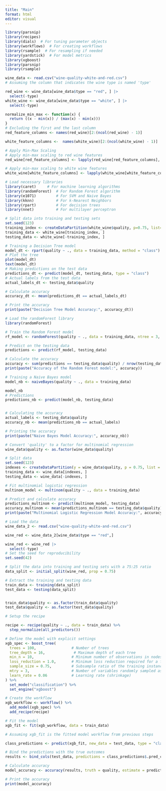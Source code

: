 ```yaml
---
title: "Main"
format: html
editor: visual
---
```


```r
library(parsnip)
library(recipes)
library(dials)  # For tuning parameter objects
library(workflows)  # For creating workflows
library(rsample)  # For resampling if needed
library(yardstick)  # For model metrics
library(xgboost)
library(parsnip)
library(rsample)

wine_data <- read.csv("wine-quality-white-and-red.csv")
# Assuming the column that indicates the wine type is named 'type'

red_wine <- wine_data[wine_data$type == "red", ] |>
  select(-type)
white_wine <- wine_data[wine_data$type == "white", ] |>
  select(-type)

normalize_min_max <- function(x) {
  return ((x - min(x)) / (max(x) - min(x)))
}
# Excluding the first and the last column
red_feature_columns <- names(red_wine)[2:(ncol(red_wine) - 1)]

white_feature_columns <-  names(white_wine)[2:(ncol(white_wine) - 1)]

# Apply Min-Max Scaling
# Apply min-max scaling to red wine features
red_wine[red_feature_columns] <- lapply(red_wine[red_feature_columns], normalize_min_max)

# Apply min-max scaling to white wine features
white_wine[white_feature_columns] <- lapply(white_wine[white_feature_columns], normalize_min_max)

```

```r
# Load necessary libraries
library(caret)     # For machine learning algorithms
library(randomForest)  # For Random Forest algorithm
library(e1071)         # For SVM and Naive Bayes
library(kknn)          # For k-Nearest Neighbors
library(rpart)         # For decision trees
library(nnet)          # For multilayer perceptron

# Split data into training and testing sets
set.seed(123)
training_index <- createDataPartition(white_wine$quality, p=0.75, list= FALSE)
training_data <- white_wine[training_index, ]
testing_data <- white_wine[-training_index, ]
```

```r

# Training a Decision Tree model
model_dt <- rpart(quality ~ ., data = training_data, method = "class")
# Plot the tree
plot(model_dt)
text(model_dt)
# Making predictions on the test data
predictions_dt <- predict(model_dt, testing_data, type = "class")
# Actual labels from the test data
actual_labels_dt <- testing_data$quality

# Calculate accuracy
accuracy_dt <- mean(predictions_dt == actual_labels_dt)

# Print the accuracy
print(paste("Decision Tree Model Accuracy:", accuracy_dt))

```

```r

# Load the randomForest library
library(randomForest)

# Train the Random Forest model
rf_model <- randomForest(quality ~ ., data = training_data, ntree = 3, mtry = 5, importance = TRUE)

# Predict on the testing data
predictions <- predict(rf_model, testing_data)

# Calculate the accuracy
accuracy <- sum(predictions == testing_data$quality) / nrow(testing_data)
print(paste("Accuracy of the Random Forest model:", accuracy))

```

```r
# Training a Naive Bayes model
model_nb <- naiveBayes(quality ~ ., data = training_data)

model_nb
# Predictions
predictions_nb <- predict(model_nb, testing_data)


# Calculating the accuracy
actual_labels <- testing_data$quality
accuracy_nb <- mean(predictions_nb == actual_labels)

# Printing the accuracy
print(paste("Naive Bayes Model Accuracy:", accuracy_nb))

```

```r
# Convert 'quality' to a factor for multinomial regression
wine_data$quality <- as.factor(wine_data$quality)

# Split data
set.seed(123)
indexes <- createDataPartition(y = wine_data$quality, p = 0.75, list = FALSE)
training_data <- wine_data[indexes, ]
testing_data <- wine_data[-indexes, ]

# Fit multinomial logistic regression
multinom_model <- multinom(quality ~ ., data = training_data)

# Predict and calculate accuracy
predictions_multinom <- predict(multinom_model, testing_data)
accuracy_multinom <- mean(predictions_multinom == testing_data$quality)
print(paste("Multinomial Logistic Regression Model Accuracy:", accuracy_multinom))

```

```r
# Load the data
wine_data_2 <- read.csv("wine-quality-white-and-red.csv")

wine_red <- wine_data_2[wine_data$type == "red",]

wine_red <- wine_red |>
  select(-type)
# Set the seed for reproducibility
set.seed(42)

# Split the data into training and testing sets with a 75:25 ratio
data_split <- initial_split(wine_red, prop = 0.75)

# Extract the training and testing data
train_data <- training(data_split)
test_data <- testing(data_split)


train_data$quality <- as.factor(train_data$quality)
test_data$quality <- as.factor(test_data$quality)

# Setup the recipe

recipe <- recipe(quality ~ ., data = train_data) %>%
  step_normalize(all_predictors())

# Define the model with explicit settings
xgb_spec <- boost_tree(
  trees = 100,                # Number of trees
  tree_depth = 16,             # Maximum depth of each tree
  min_n = 10,                 # Minimum number of observations in nodes
  loss_reduction = 1.0,       # Minimum loss reduction required for a further partition
  sample_size = 0.75,         # Subsample ratio of the training instance
  mtry = 3,                   # Number of variables randomly sampled as candidates at each split
  learn_rate = 0.06           # Learning rate (shrinkage)
) %>%
  set_mode("classification") %>%
  set_engine("xgboost")

# Create the workflow
xgb_workflow <- workflow() %>%
  add_model(xgb_spec) %>%
  add_recipe(recipe)

# Fit the model
xgb_fit <- fit(xgb_workflow, data = train_data)

# Assuming xgb_fit is the fitted model workflow from previous steps

class_predictions <- predict(xgb_fit, new_data = test_data, type = "class")

# Bind the predictions with the true outcomes
results <- bind_cols(test_data, predictions = class_predictions$.pred_class)

# Calculate accuracy
model_accuracy <- accuracy(results, truth = quality, estimate = predictions)

# Print the accuracy
print(model_accuracy)
```
